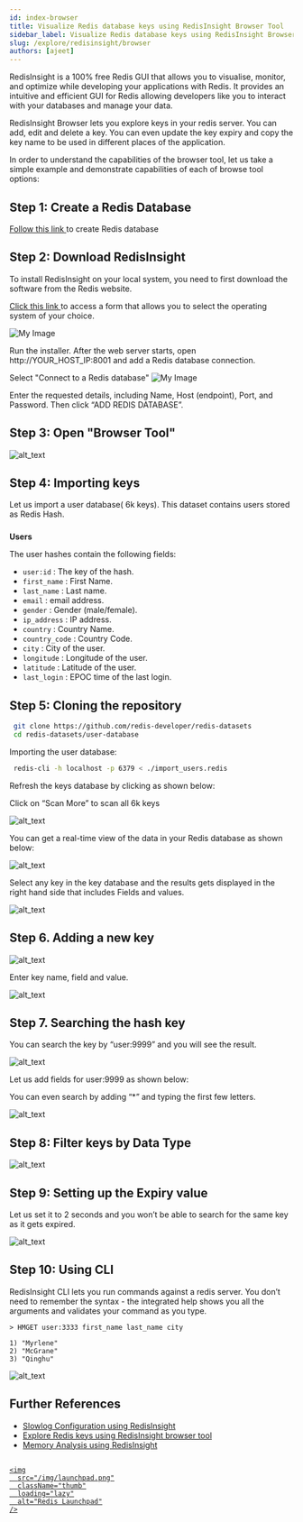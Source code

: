 ```yaml
---
id: index-browser
title: Visualize Redis database keys using RedisInsight Browser Tool
sidebar_label: Visualize Redis database keys using RedisInsight Browser Tool
slug: /explore/redisinsight/browser
authors: [ajeet]
---
```



<Authors frontMatter={frontMatter} />

RedisInsight is a 100% free Redis GUI that allows you to visualise, monitor, and optimize while developing your applications with Redis. It provides an intuitive and efficient GUI for Redis allowing developers like you to interact with your databases and manage your data.

RedisInsight Browser lets you explore keys in your redis server. You can add, edit and delete a key. You can even update the key expiry and copy the key name to be used in different places of the application.

In order to understand the capabilities of the browser tool, let us take a simple example and demonstrate capabilities of each of browse tool options:

## Step 1: Create a Redis Database

[Follow this link ](https://developer.redis.com/create)to create Redis database

## Step 2: Download RedisInsight

To install RedisInsight on your local system, you need to first download the software from the Redis website.

[Click this link ](https://redis.com/redis-enterprise/redis-insight/#insight-form) to access a form that allows you to select the operating system of your choice.

![My Image](images/redisinsightinstall.png)

Run the installer. After the web server starts, open http://YOUR_HOST_IP:8001 and add a Redis database connection.

Select "Connect to a Redis database"
![My Image](images/redisinsight4.png)

Enter the requested details, including Name, Host (endpoint), Port, and Password. Then click “ADD REDIS DATABASE”.

## Step 3: Open "Browser Tool"

![alt_text](images/image1.png)

## Step 4: Importing keys

Let us import a user database( 6k keys). This dataset contains users stored as Redis Hash.

###

**Users**

The user hashes contain the following fields:

- `user:id` : The key of the hash.
- `first_name` : First Name.
- `last_name` : Last name.
- `email` : email address.
- `gender` : Gender (male/female).
- `ip_address` : IP address.
- `country` : Country Name.
- `country_code` : Country Code.
- `city` : City of the user.
- `longitude` : Longitude of the user.
- `latitude` : Latitude of the user.
- `last_login` : EPOC time of the last login.

## Step 5: Cloning the repository

```bash
 git clone https://github.com/redis-developer/redis-datasets
 cd redis-datasets/user-database
```

Importing the user database:

```bash
 redis-cli -h localhost -p 6379 < ./import_users.redis
```

Refresh the keys database by clicking as shown below:

Click on “Scan More” to scan all 6k keys

![alt_text](images/image3.png)

You can get a real-time view of the data in your Redis database as shown below:

![alt_text](images/image4.png)

Select any key in the key database and the results gets displayed in the right hand side that includes Fields and values.

![alt_text](images/image5.png)

## Step 6. Adding a new key

![alt_text](images/image6.png)

Enter key name, field and value.

![alt_text](images/image7.png)

## Step 7. Searching the hash key

You can search the key by “user:9999” and you will see the result.

![alt_text](images/image8.png)

Let us add fields for user:9999 as shown below:

You can even search by adding “\*” and typing the first few letters.

![alt_text](images/image10.png)

## Step 8: Filter keys by Data Type

![alt_text](images/image12.png)

## Step 9: Setting up the Expiry value

Let us set it to 2 seconds and you won’t be able to search for the same key as it gets expired.

![alt_text](images/image13.png)

## Step 10: Using CLI

RedisInsight CLI lets you run commands against a redis server. You don’t need to remember the syntax - the integrated help shows you all the arguments and validates your command as you type.

```
> HMGET user:3333 first_name last_name city

1) "Myrlene"
2) "McGrane"
3) "Qinghu"
```

![alt_text](images/image14.png)

## Further References

- [Slowlog Configuration using RedisInsight](/explore/redisinsight/slowlog)
- [Explore Redis keys using RedisInsight browser tool](/explore/redisinsight/browser)
- [Memory Analysis using RedisInsight](/explore/redisinsight/memoryanalyzer)

##

<div>
  <a
    href="https://launchpad.redis.com"
    target="_blank"
    rel="noopener"
    className="link">

    <img
      src="/img/launchpad.png"
      className="thumb"
      loading="lazy"
      alt="Redis Launchpad"
    />

  </a>
</div>
